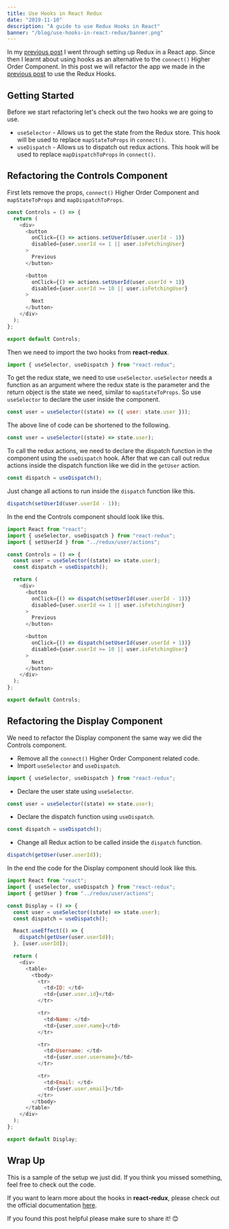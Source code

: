 ```yaml
---
title: Use Hooks in React Redux
date: "2019-11-10"
description: "A guide to use Redux Hooks in React"
banner: "/blog/use-hooks-in-react-redux/banner.png"
---
```


In my [previous post](https://akhilaariyachandra.com/setup-redux-in-a-react-app/) I went through setting up Redux in a React app. Since then I learnt about using hooks as an alternative to the `connect()` Higher Order Component. In this post we will refactor the app we made in the [previous post](https://akhilaariyachandra.com/setup-redux-in-a-react-app/) to use the Redux Hooks.

## Getting Started

Before we start refactoring let's check out the two hooks we are going to use.

- `useSelector` - Allows us to get the state from the Redux store. This hook will be used to replace `mapStateToProps` in `connect()`.
- `useDispatch` - Allows us to dispatch out redux actions. This hook will be used to replace `mapDispatchToProps` in `connect()`.

## Refactoring the Controls Component

First lets remove the props, `connect()` Higher Order Component and `mapStateToProps` and `mapDispatchToProps`.

```jsx:title=src/components/Controls.js
const Controls = () => {
  return (
    <div>
      <button
        onClick={() => actions.setUserId(user.userId - 1)}
        disabled={user.userId <= 1 || user.isFetchingUser}
      >
        Previous
      </button>

      <button
        onClick={() => actions.setUserId(user.userId + 1)}
        disabled={user.userId >= 10 || user.isFetchingUser}
      >
        Next
      </button>
    </div>
  );
};

export default Controls;
```

Then we need to import the two hooks from **react-redux**.

```javascript:title=src/components/Controls.js
import { useSelector, useDispatch } from "react-redux";
```

To get the redux state, we need to use `useSelector`. `useSelector` needs a function as an argument where the redux state is the parameter and the return object is the state we need, similar to `mapStateToProps`. So use `useSelector` to declare the user inside the component.

```javascript:title=src/components/Controls.js
const user = useSelector((state) => ({ user: state.user }));
```

The above line of code can be shortened to the following.

```javascript:title=src/components/Controls.js
const user = useSelector((state) => state.user);
```

To call the redux actions, we need to declare the dispatch function in the component using the `useDispatch` hook. After that we can call out redux actions inside the dispatch function like we did in the `getUser` action.

```javascript:title=src/components/Controls.js
const dispatch = useDispatch();
```

Just change all actions to run inside the `dispatch` function like this.

```javascript:title=src/components/Controls.js
dispatch(setUserId(user.userId - 1));
```

In the end the Controls component should look like this.

```jsx:title=src/components/Controls.js
import React from "react";
import { useSelector, useDispatch } from "react-redux";
import { setUserId } from "../redux/user/actions";

const Controls = () => {
  const user = useSelector((state) => state.user);
  const dispatch = useDispatch();

  return (
    <div>
      <button
        onClick={() => dispatch(setUserId(user.userId - 1))}
        disabled={user.userId <= 1 || user.isFetchingUser}
      >
        Previous
      </button>

      <button
        onClick={() => dispatch(setUserId(user.userId + 1))}
        disabled={user.userId >= 10 || user.isFetchingUser}
      >
        Next
      </button>
    </div>
  );
};

export default Controls;
```

## Refactoring the Display Component

We need to refactor the Display component the same way we did the Controls component.

- Remove all the `connect()` Higher Order Component related code.
- Import `useSelector` and `useDispatch`.

```javascript:title=src/components/Display.js
import { useSelector, useDispatch } from "react-redux";
```

- Declare the user state using `useSelector`.

```javascript:title=src/components/Display.js
const user = useSelector((state) => state.user);
```

- Declare the dispatch function using `useDispatch`.

```javascript:title=src/components/Display.js
const dispatch = useDispatch();
```

- Change all Redux action to be called inside the `dispatch` function.

```javascript:title=src/components/Display.js
dispatch(getUser(user.userId));
```

In the end the code for the Display component should look like this.

```jsx:title=src/components/Display.js
import React from "react";
import { useSelector, useDispatch } from "react-redux";
import { getUser } from "../redux/user/actions";

const Display = () => {
  const user = useSelector((state) => state.user);
  const dispatch = useDispatch();

  React.useEffect(() => {
    dispatch(getUser(user.userId));
  }, [user.userId]);

  return (
    <div>
      <table>
        <tbody>
          <tr>
            <td>ID: </td>
            <td>{user.user.id}</td>
          </tr>

          <tr>
            <td>Name: </td>
            <td>{user.user.name}</td>
          </tr>

          <tr>
            <td>Username: </td>
            <td>{user.user.username}</td>
          </tr>

          <tr>
            <td>Email: </td>
            <td>{user.user.email}</td>
          </tr>
        </tbody>
      </table>
    </div>
  );
};

export default Display;
```

## Wrap Up

This is a sample of the setup we just did. If you think you missed something, feel free to check out the code.

<CodeSandboxWrapper codeSandboxId="react-redux-hooks-starter-51wxq" />

If you want to learn more about the hooks in **react-redux**, please check out the official documentation [here](https://react-redux.js.org/api/hooks).

If you found this post helpful please make sure to share it! 😊
